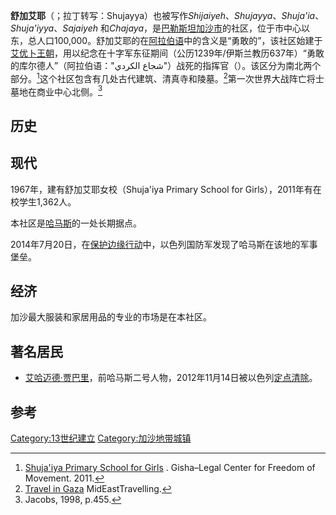 {{Infobox settlement
|name                   =舒加艾耶 Shuja'iyya
|settlement_type        =社区
|official_name          =Shuja'ia
|other_name             =Sajaiyeh
|native_name            =<big>الشجاعية</big>
|nickname               = 
|motto                  =
<!-- images and maps  ----------->
|image_skyline          = 
|imagesize              = 
|image_caption          = 
|image_flag             = 
|flag_size              =
|image_seal             = 
|seal_size              =
|image_shield           = 
|shield_size            =
|image_blank_emblem     =
|blank_emblem_type      =
|blank_emblem_size      =
|image_map              = 
|mapsize                = 
|map_caption            = 
|pushpin_map            = Palestine Gaza
|pushpin_label_position =bottom
|pushpin_map_caption    = 在加沙市的位置
|pushpin_mapsize        =250
<!-- Location ------------------>
|coordinates_region     = GS
|subdivision_type       = 国家
|subdivision_name       = {{flag|巴勒斯坦}}
|subdivision_type1      = 省
|subdivision_name1      = [[加沙省|加沙省]]
|subdivision_type2      = 城市
|subdivision_name2      = [[加沙城|加沙]]
|subdivision_type3      = 
|subdivision_name3      = 
|subdivision_type4      = 
|subdivision_name4      =
<!-- Politics ----------------->
|government_footnotes   =
|government_type        =
|leader_title           =
|leader_name            =
|leader_title1          =  <!-- for places with, say, both a mayor and a city manager -->
|leader_name1           =
|leader_title2          =
|leader_name2           =
|established_title      =  <!-- Settled -->
|established_date       = 
|established_title2     =  <!-- Incorporated (town) -->
|established_date2      = 
|established_title3     =  <!-- Incorporated (city) -->
|established_date3      =
<!-- Area    --------------------->
|area_magnitude         = 
|unit_pref                =Metric <!--Enter: Imperial, if Imperial (metric) is desired-->
|area_footnotes           =
|area_total_km2           = <!-- ALL fields dealing with a measurements are subject to automatic unit conversion-->
|area_land_km2            = <!--See table @ Template:Infobox Settlement for details on automatic unit conversion-->
|area_water_km2           =
|area_total_sq_mi         =
|area_land_sq_mi          =
|area_water_sq_mi         =
|area_water_percent       =
|area_urban_km2           =
|area_urban_sq_mi         =
|area_metro_km2           =
|area_metro_sq_mi         =
|area_blank1_title        =
|area_blank1_km2          =
|area_blank1_sq_mi        =
<!-- Population   ----------------------->
|population_as_of               =
|population_footnotes           =
|population_note                =
|population_total               =
|population_density_km2         =
|population_density_sq_mi       =
|population_metro               =
|population_density_metro_km2   =
|population_density_metro_sq_mi =
|population_urban               =
|population_density_urban_km2   =
|population_density_urban_sq_mi =
|population_blank1_title        =Ethnicities
|population_blank1              =
|population_blank2_title        =Religions
|population_blank2              =
|population_density_blank1_km2 =   
|population_density_blank1_sq_mi =
<!-- General information  --------------->
|timezone               = [[欧洲东部时间|EET]]
|utc_offset             = +2
|timezone_DST           = +3
|utc_offset_DST         = 
|latd=31|latm=29|lats=48.96 |latNS=N
|longd=34|longm=28|longs=7.95|longEW=E
|elevation_footnotes    =  <!--for references: use <ref> </ref> tags-->
|elevation_m            = 
|elevation_ft           =
<!-- Area/postal codes & others -------->
|postal_code_type       =  <!-- enter ZIP code, Postcode, Post code, Postal code... -->
|postal_code            =
|area_code              =
|blank_name             =
|blank_info             =
|blank1_name            =
|blank1_info            =
|website                = 
|footnotes              = 
}} 

'''舒加艾耶'''（{{lang-ar|<big>الشجاعية</big>}}；拉丁转写：Shujayya）也被写作''Shijaiyeh''、''Shujayya''、''Shuja'ia''、''Shuja'iyya''、''Sajaiyeh'' 和''Chajaya''，是[[巴勒斯坦|巴勒斯坦]][[加沙市|加沙市]]的社区，位于市中心以东，总人口100,000。舒加艾耶的在[[阿拉伯语|阿拉伯语]]中的含义是“勇敢的”，该社区始建于[[阿尤布王朝|艾优卜王朝]]，用以纪念在十字军东征期间（公历1239年/伊斯兰教历637年）“勇敢的库尔德人”（阿拉伯语："شجاع الكردي"）战死的指挥官（{{rtl-lang|ar|شجاع الدين عثمان الكردي}}）。该区分为南北两个部分。<ref name="Gisha">[http://www.gisha.org/map-item.asp?lang_id=en&p_id=892m Shuja'iya Primary School for Girls] {{Wayback|url=http://www.gisha.org/map-item.asp?lang_id=en&p_id=892m |date=20200427024233 }}. Gisha–Legal Center for Freedom of Movement. 2011.</ref>这个社区包含有几处古代建筑、清真寺和陵墓。<ref name="MET">[http://www.mideasttravelling.net/palestine/gaza/gaza_culture.htm Travel in Gaza] {{webarchive|url=https://web.archive.org/web/20130823050026/http://www.mideasttravelling.net/palestine/gaza/gaza_culture.htm |date=2013-08-23 }} MidEastTravelling.</ref>第一次世界大战阵亡将士墓地在商业中心北侧{{convert|2|km|mi}}。<ref name="Jacobs">Jacobs, 1998, p.455.</ref>

==历史==

==现代==
1967年，建有舒加艾耶女校（Shuja'iya Primary School for Girls），2011年有在校学生1,362人。

本社区是[[哈马斯|哈马斯]]的一处长期据点。

2014年7月20日，在[[保护边缘行动|保护边缘行动]]中，以色列国防军发现了哈马斯在该地的军事堡垒。

==经济==
加沙最大服装和家居用品的专业的市场是在本社区。
==著名居民==
*[[艾哈迈德·贾巴里|艾哈迈德·贾巴里]]，前哈马斯二号人物，2012年11月14日被以色列[[定点清除|定点清除]]。
==参考==
{{Reflist}}

[[Category:13世纪建立|Category:13世纪建立]]
[[Category:加沙地带城镇|Category:加沙地带城镇]]